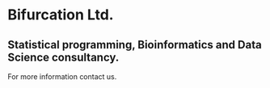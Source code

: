 
# Bifurcation Ltd.


## Statistical programming, Bioinformatics and Data Science consultancy.

For more information contact us.